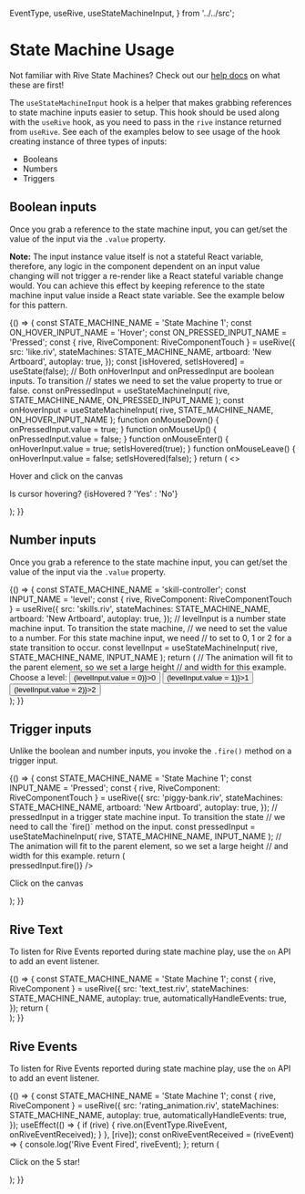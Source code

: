 <!-- RiveTestHook.stories.mdx -->



  EventType,
  useRive,
  useStateMachineInput,
} from '../../src';

<Meta title="React Runtime/State Machines" />

# State Machine Usage

Not familiar with Rive State Machines? Check out our [help docs](https://help.rive.app/editor/state-machine) on what these are first!

The `useStateMachineInput` hook is a helper that makes grabbing references to state machine inputs easier to setup. This hook should be used along with the `useRive` hook, as you need to pass in the `rive` instance returned from `useRive`. See each of the examples below to see usage of the hook creating instance of three types of inputs:

- Booleans
- Numbers
- Triggers

## Boolean inputs

Once you grab a reference to the state machine input, you can get/set the value of the input via the `.value` property.

**Note:** The input instance value itself is not a stateful React variable, therefore, any logic in the component dependent on an input value changing will not trigger a re-render like a React stateful variable change would. You can achieve this effect by keeping reference to the state machine input value inside a React state variable. See the example below for this pattern.

<Canvas withSource="open">
  <Story name="Boolean input">
    {() => {
      const STATE_MACHINE_NAME = 'State Machine 1';
      const ON_HOVER_INPUT_NAME = 'Hover';
      const ON_PRESSED_INPUT_NAME = 'Pressed';
      const { rive, RiveComponent: RiveComponentTouch } = useRive({
        src: 'like.riv',
        stateMachines: STATE_MACHINE_NAME,
        artboard: 'New Artboard',
        autoplay: true,
      });
      const [isHovered, setIsHovered] = useState(false);
      // Both onHoverInput and onPressedInput are boolean inputs. To transition
      // states we need to set the value property to true or false.
      const onPressedInput = useStateMachineInput(
        rive,
        STATE_MACHINE_NAME,
        ON_PRESSED_INPUT_NAME
      );
      const onHoverInput = useStateMachineInput(
        rive,
        STATE_MACHINE_NAME,
        ON_HOVER_INPUT_NAME
      );
      function onMouseDown() {
        onPressedInput.value = true;
      }
      function onMouseUp() {
        onPressedInput.value = false;
      }
      function onMouseEnter() {
        onHoverInput.value = true;
        setIsHovered(true);
      }
      function onMouseLeave() {
        onHoverInput.value = false;
        setIsHovered(false);
      }
      return (
        <>
          <div className="center">
            <RiveComponentTouch
              className="base-canvas-size"
              onMouseEnter={onMouseEnter}
              onMouseLeave={onMouseLeave}
              onMouseDown={onMouseDown}
              onMouseUp={onMouseUp}
            />
            <p>Hover and click on the canvas</p>
            <p>Is cursor hovering? {isHovered ? 'Yes' : 'No'}</p>
          </div>
        </>
      );
    }}
  </Story>
</Canvas>

## Number inputs

Once you grab a reference to the state machine input, you can get/set the value of the input via the `.value` property.

<Canvas withSource="open">
  <Story name="Number input">
    {() => {
      const STATE_MACHINE_NAME = 'skill-controller';
      const INPUT_NAME = 'level';
      const { rive, RiveComponent: RiveComponentTouch } = useRive({
        src: 'skills.riv',
        stateMachines: STATE_MACHINE_NAME,
        artboard: 'New Artboard',
        autoplay: true,
      });
      // levelInput is a number state machine input. To transition the state machine,
      // we need to set the value to a number. For this state machine input, we need
      // to set to 0, 1 or 2 for a state transition to occur.
      const levelInput = useStateMachineInput(
        rive,
        STATE_MACHINE_NAME,
        INPUT_NAME
      );
      return (
        // The animation will fit to the parent element, so we set a large height
        // and width for this example.
        <div className="center">
          <RiveComponentTouch className="large-canvas-size" />
          <div className="btn-group">
            Choose a level:
            <Button onClick={() => (levelInput.value = 0)}>0</Button>
            <Button onClick={() => (levelInput.value = 1)}>1</Button>
            <Button onClick={() => (levelInput.value = 2)}>2</Button>
          </div>
        </div>
      );
    }}
  </Story>
</Canvas>

## Trigger inputs

Unlike the boolean and number inputs, you invoke the `.fire()` method on a trigger input.

<Canvas withSource="open">
  <Story name="Trigger input">
    {() => {
      const STATE_MACHINE_NAME = 'State Machine 1';
      const INPUT_NAME = 'Pressed';
      const { rive, RiveComponent: RiveComponentTouch } = useRive({
        src: 'piggy-bank.riv',
        stateMachines: STATE_MACHINE_NAME,
        artboard: 'New Artboard',
        autoplay: true,
      });
      // pressedInput in a trigger state machine input. To transition the state
      // we need to call the `fire()` method on the input.
      const pressedInput = useStateMachineInput(
        rive,
        STATE_MACHINE_NAME,
        INPUT_NAME
      );
      // The animation will fit to the parent element, so we set a large height
      // and width for this example.
      return (
        <div className="center">
          <RiveComponentTouch
            className="base-canvas-size"
            onClick={() => pressedInput.fire()}
          />
          <p>Click on the canvas</p>
        </div>
      );
    }}
  </Story>
</Canvas>

## Rive Text

To listen for Rive Events reported during state machine play, use the `on` API to add an event listener.

<Canvas withSource="open">
  <Story name="Rive Text">
    {() => {
      const STATE_MACHINE_NAME = 'State Machine 1';
      const { rive, RiveComponent } = useRive({
        src: 'text_test.riv',
        stateMachines: STATE_MACHINE_NAME,
        autoplay: true,
        automaticallyHandleEvents: true,
      });
      return (
        <div className="center">
          <RiveComponent className="base-canvas-size" />
        </div>
      );
    }}
  </Story>
</Canvas>

## Rive Events

To listen for Rive Events reported during state machine play, use the `on` API to add an event listener.

<Canvas withSource="open">
  <Story name="Rive Events">
    {() => {
      const STATE_MACHINE_NAME = 'State Machine 1';
      const { rive, RiveComponent } = useRive({
        src: 'rating_animation.riv',
        stateMachines: STATE_MACHINE_NAME,
        autoplay: true,
        automaticallyHandleEvents: true,
      });
      useEffect(() => {
        if (rive) {
          rive.on(EventType.RiveEvent, onRiveEventReceived);
        }
      }, [rive]);
      const onRiveEventReceived = (riveEvent) => {
        console.log('Rive Event Fired', riveEvent);
      };
      return (
        <div className="center">
          <RiveComponent className="base-canvas-size" />
          <p>Click on the 5 star!</p>
        </div>
      );
    }}
  </Story>
</Canvas>
